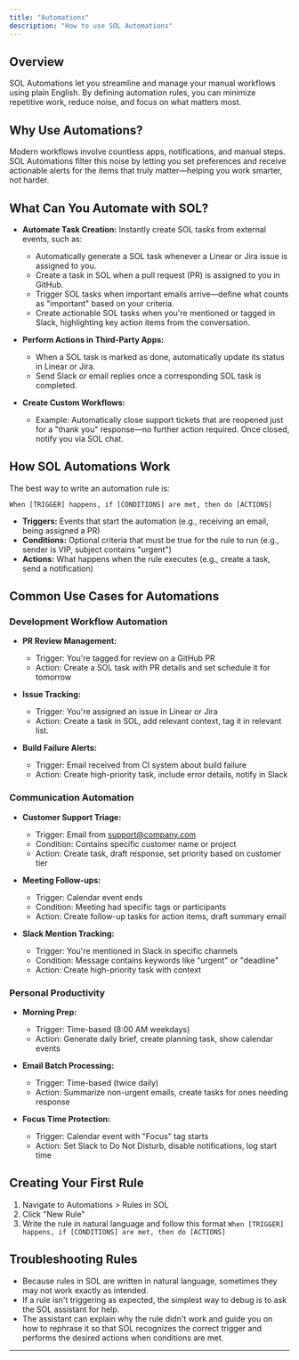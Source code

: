 ```yaml
---
title: "Automations"
description: "How to use SOL Automations"
---
```


## Overview

SOL Automations let you streamline and manage your manual workflows using plain English. By defining automation rules, you can minimize repetitive work, reduce noise, and focus on what matters most.

## Why Use Automations?

Modern workflows involve countless apps, notifications, and manual steps. SOL Automations filter this noise by letting you set preferences and receive actionable alerts for the items that truly matter—helping you work smarter, not harder.

## What Can You Automate with SOL?

- **Automate Task Creation:** Instantly create SOL tasks from external events, such as:

  - Automatically generate a SOL task whenever a Linear or Jira issue is assigned to you.
  - Create a task in SOL when a pull request (PR) is assigned to you in GitHub.
  - Trigger SOL tasks when important emails arrive—define what counts as "important" based on your criteria.
  - Create actionable SOL tasks when you're mentioned or tagged in Slack, highlighting key action items from the conversation.

- **Perform Actions in Third-Party Apps:**

  - When a SOL task is marked as done, automatically update its status in Linear or Jira.
  - Send Slack or email replies once a corresponding SOL task is completed.

- **Create Custom Workflows:**
  - Example: Automatically close support tickets that are reopened just for a "thank you" response—no further action required. Once closed, notify you via SOL chat.

## How SOL Automations Work

The best way to write an automation rule is:

```
When [TRIGGER] happens, if [CONDITIONS] are met, then do [ACTIONS]
```

- **Triggers:** Events that start the automation (e.g., receiving an email, being assigned a PR)
- **Conditions:** Optional criteria that must be true for the rule to run (e.g., sender is VIP, subject contains "urgent")
- **Actions:** What happens when the rule executes (e.g., create a task, send a notification)

## Common Use Cases for Automations

### Development Workflow Automation

- **PR Review Management:**

  - Trigger: You're tagged for review on a GitHub PR
  - Action: Create a SOL task with PR details and set schedule it for tomorrow

- **Issue Tracking:**

  - Trigger: You're assigned an issue in Linear or Jira
  - Action: Create a task in SOL, add relevant context, tag it in relevant list.

- **Build Failure Alerts:**
  - Trigger: Email received from CI system about build failure
  - Action: Create high-priority task, include error details, notify in Slack

### Communication Automation

- **Customer Support Triage:**

  - Trigger: Email from support@company.com
  - Condition: Contains specific customer name or project
  - Action: Create task, draft response, set priority based on customer tier

- **Meeting Follow-ups:**

  - Trigger: Calendar event ends
  - Condition: Meeting had specific tags or participants
  - Action: Create follow-up tasks for action items, draft summary email

- **Slack Mention Tracking:**
  - Trigger: You're mentioned in Slack in specific channels
  - Condition: Message contains keywords like "urgent" or "deadline"
  - Action: Create high-priority task with context

### Personal Productivity

- **Morning Prep:**

  - Trigger: Time-based (8:00 AM weekdays)
  - Action: Generate daily brief, create planning task, show calendar events

- **Email Batch Processing:**

  - Trigger: Time-based (twice daily)
  - Action: Summarize non-urgent emails, create tasks for ones needing response

- **Focus Time Protection:**
  - Trigger: Calendar event with "Focus" tag starts
  - Action: Set Slack to Do Not Disturb, disable notifications, log start time

## Creating Your First Rule

1. Navigate to Automations > Rules in SOL
2. Click "New Rule"
3. Write the rule in natural language and follow this format `When [TRIGGER] happens, if [CONDITIONS] are met, then do [ACTIONS]`

## Troubleshooting Rules

- Because rules in SOL are written in natural language, sometimes they may not work exactly as intended.
- If a rule isn't triggering as expected, the simplest way to debug is to ask the SOL assistant for help.
- The assistant can explain why the rule didn't work and guide you on how to rephrase it so that SOL recognizes the correct trigger and performs the desired actions when conditions are met.

---

